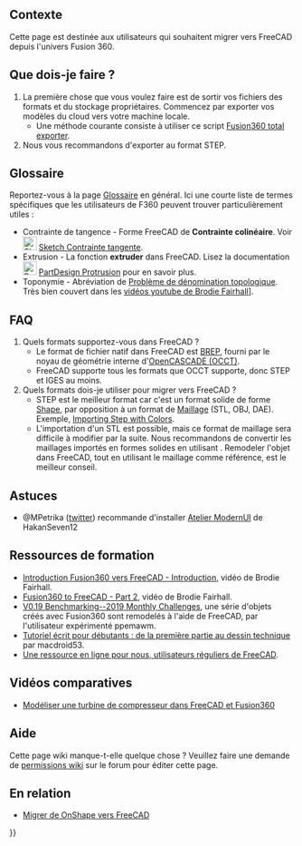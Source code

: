 <languages/>
{{TOCright}}

<span id="Background"></span>
== Contexte ==

Cette page est destinée aux utilisateurs qui souhaitent migrer vers FreeCAD depuis l'univers Fusion 360.

<span id="What_do_I_do?"></span>
== Que dois-je faire ? ==

# La première chose que vous voulez faire est de sortir vos fichiers des formats et du stockage propriétaires. Commencez par exporter vos modèles du cloud vers votre machine locale.
#* Une méthode courante consiste à utiliser ce script [https://github.com/Jnesselr/fusion-360-total-exporter Fusion360 total exporter].
# Nous vous recommandons d'exporter au format STEP.

== Glossaire ==
{{VeryImportantMessage|Veuillez également faire référence au projet en cours [[CAD_Rosetta_Stone|CAD Rosetta Stone]] pour connaître les noms analogues utilisés par les CAO propriétaires populaires}}

Reportez-vous à la page [[Glossary/fr|Glossaire]] en général. Ici une courte liste de termes spécifiques que les utilisateurs de F360 peuvent trouver particulièrement utiles :


* Contrainte de tangence - Forme FreeCAD de '''Contrainte colinéaire'''. Voir [[Image:Sketcher_ConstrainTangent.svg|24px|link=Sketcher_ConstrainTangent]] [[Sketcher_ConstrainTangent/fr#Entre_deux_lignes_.28colin.C3.A9aire.29|Sketch Contrainte tangente]].
* Extrusion - La fonction '''extruder''' dans FreeCAD. Lisez la documentation [[Image:PartDesign_Pad.svg|24px|link=PartDesign_Pad]] [[PartDesign_Pad/fr|PartDesign Protrusion]] pour en savoir plus.
* Toponymie - Abréviation de [[Topological_naming_problem/fr|Problème de dénomination topologique]]. Très bien couvert dans les [https://www.youtube.com/watch?v=6p2vqEEmWq4 vidéos youtube de Brodie Fairhall]].

== FAQ ==

# Quels formats supportez-vous dans FreeCAD ?
#* Le format de fichier natif dans FreeCAD est [https://fr.wikipedia.org/wiki/B-Rep BREP], fourni par le noyau de géométrie interne d'[[OpenCASCADE/fr|OpenCASCADE (OCCT)]].
#* FreeCAD supporte tous les formats que OCCT supporte, donc STEP et IGES au moins.
# Quels formats dois-je utiliser pour migrer vers FreeCAD ?
#* STEP est le meilleur format car c'est un format solide de forme [[Shape/fr|Shape]], par opposition à un format de [[Mesh/fr|Maillage]] (STL, OBJ, DAE). Exemple, [https://forum.freecadweb.org/viewtopic.php?f=3&t=50308 Importing Step with Colors].
#* L'importation d'un STL est possible, mais ce format de maillage sera difficile à modifier par la suite. Nous recommandons de convertir les maillages importés en formes solides en utilisant {{Button|[[File:Part_ShapeFromMesh.svg|16px]] [[Part_ShapeFromMesh/fr|Part Forme à partir du maillage]]}}. Remodeler l'objet dans FreeCAD, tout en utilisant le maillage comme référence, est le meilleur conseil.

<span id="Tips"></span>
== Astuces ==

* @MPetrika ([https://twitter.com/MPetrikas/status/1362051484704264198 twitter]) recommande d'installer [[ModernUI_Workbench/fr|Atelier ModernUI]] de HakanSeven12 


<span id="Learning_Resources"></span>
== Ressources de formation ==

* [https://www.youtube.com/watch?v=_GxJkB23ZHM Introduction Fusion360 vers FreeCAD - Introduction], vidéo de Brodie Fairhall.
* [https://www.youtube.com/watch?v=IESZD4QS3P8 Fusion360 to FreeCAD - Part 2], vidéo de Brodie Fairhall.
* [https://forum.freecadweb.org/viewtopic.php?f=36&t=50492 V0.19 Benchmarking--2019 Monthly Challenges], une série d'objets créés avec Fusion360 sont remodelés à l'aide de FreeCAD, par l'utilisateur expérimenté ppemawm.
* [https://github.com/macdroid53/LearningFreeCAD Tutoriel écrit pour débutants : de la première partie au dessin technique] par macdroid53.
* [https://www.freecad.info/ Une ressource en ligne pour nous, utilisateurs réguliers de FreeCAD].

<span id="Comparison_Videos"></span>
== Vidéos comparatives ==

* [https://www.youtube.com/watch?v=kirDbZd0dvI&feature=youtu.be Modéliser une turbine de compresseur dans FreeCAD et Fusion360]

<span id="Help"></span>
== Aide ==

Cette page wiki manque-t-elle quelque chose ? Veuillez faire une demande de [https://forum.freecadweb.org/viewtopic.php?f=21&t=6830 permissions wiki] sur le forum pour éditer cette page. 

<span id="Related"></span>
== En relation ==

* [[Migrating_to_FreeCAD_from_OnShape/fr|Migrer de OnShape vers FreeCAD]]


{{Userdocnavi{{#translation:}}}}